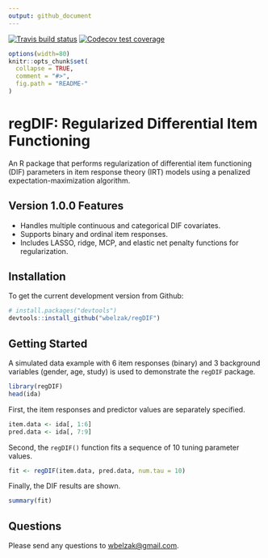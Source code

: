 ```yaml
---
output: github_document
---
```


<!-- README.md is generated from README.Rmd. -->

<!-- badges: start -->
[![Travis build status](https://travis-ci.org/wbelzak/regDIF.svg?branch=master)](https://travis-ci.org/wbelzak/regDIF)
[![Codecov test coverage](https://codecov.io/gh/wbelzak/regDIF/branch/master/graph/badge.svg)](https://codecov.io/gh/wbelzak/regDIF?branch=master)
<!-- badges: end -->

```r
options(width=80)
knitr::opts_chunk$set(
  collapse = TRUE,
  comment = "#>",
  fig.path = "README-"
)
```

# regDIF: Regularized Differential Item Functioning

An R package that performs regularization of differential item functioning (DIF) parameters in item response theory (IRT) models using a penalized expectation-maximization algorithm.
 
## Version 1.0.0 Features

* Handles multiple continuous and categorical DIF covariates. 
* Supports binary and ordinal item responses. 
* Includes LASSO, ridge, MCP, and elastic net penalty functions for regularization.

## Installation

To get the current development version from Github:

```R
# install.packages("devtools")
devtools::install_github("wbelzak/regDIF")
```

## Getting Started

A simulated data example with 6 item responses (binary) and 3 background variables (gender, age, study) is used to demonstrate the `regDIF` package.

```r
library(regDIF)
head(ida)
```

First, the item responses and predictor values are separately specified.

```r
item.data <- ida[, 1:6]
pred.data <- ida[, 7:9]
```

Second, the `regDIF()` function fits a sequence of 10 tuning parameter values.

```r
fit <- regDIF(item.data, pred.data, num.tau = 10)
```

Finally, the DIF results are shown.

```r
summary(fit)
```

## Questions

Please send any questions to <wbelzak@gmail.com>.
